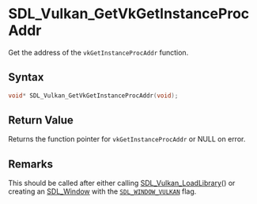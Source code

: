 = SDL_Vulkan_GetVkGetInstanceProcAddr =

Get the address of the <code>vkGetInstanceProcAddr</code> function.

== Syntax ==

<syntaxhighlight lang='c'>
void* SDL_Vulkan_GetVkGetInstanceProcAddr(void);
</syntaxhighlight>

== Return Value ==

Returns the function pointer for <code>vkGetInstanceProcAddr</code> or NULL
on error.

== Remarks ==

This should be called after either calling [[SDL_Vulkan_LoadLibrary]]() or
creating an [[SDL_Window]] with the <code>[[SDL_WINDOW_VULKAN]]</code>
flag.


